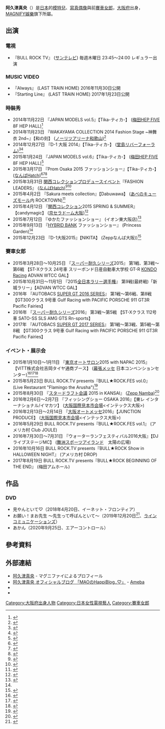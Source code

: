 
{{Rough translation|time=2021-04-26T11:51:16+00:00}}
{{藝人
| 姓名    = 阿久津真央
| 類型    = 模特兒
| 圖片    = 日本レースクイーン大賞2018 阿久津真央.jpg
| 圖片尺寸 = 
| 圖片替代 = 
| 圖片簡介 = 
| 本名    = 
| 外文名  = 阿久津 真央
| 外文    = 日語
| 羅馬拼音 = Akutsu Mao
| 英文名  = 
| 暱稱    = まお、まおまお
| 別名    = 
| 國籍    = {{JPN}}
| 民族    = [[大和族|大和族]]
| 籍貫    = 
| 出生名  = 
| 出生日期 = {{Birth date and age|1993|12|24}}
| 出生地點 = {{JPN}}[[大阪府|大阪府]]
| 逝世日期 = 
| 逝世地點 = 
| 職業    = [[模特兒|模特兒]]、前[[賽車女郎|賽車女郎]]
| 教育程度 = 
| 配偶    = 
| 親屬    = 
| 經紀公司 = [[MAGNIFY娛樂|MAGNIFY娛樂]]
| 網站    = [https://ameblo.jp/akutsu-mao/ オフィシャルブログ「MAOのHappiBlog..♡」]
| module = 
| IMDb   = 
}}

'''阿久津真央'''（{{bd|1993年|12月24日|||Akutsu Mao}}）是[[日本|日本]]的[[模特兒|模特兒]]、[[寫真偶像|寫真偶像]]與前[[賽車女郎|賽車女郎]]，[[大阪府|大阪府]]出身，[[MAGNIFY娛樂|MAGNIFY娛樂]]旗下所屬。

== 出演 ==
=== 電視 ===
* 『BULL ROCK TV』 ([[サンテレビジョン|サンテレビ]])  毎週木曜日 23:45～24:00 レギュラー出演

=== MUSIC VIDEO ===
* 『Always』 (LAST TRAIN HOME)  2016年11月30日公開
* 『Starting Line』 (LAST TRAIN HOME)  2017年1月23日公開

=== 時裝秀 ===
* 2014年11月22日 『JAPAN MODELS vol.5』【Tika-ティカ-】 ([[HEP|梅田HEP FIVE]] 8F HEP HALL)<ref>{{Cite web|url=http://ameblo.jp/akutsu-mao/entry-11955672595.html|title=JAPAN⭐️MODELS|publisher=阿久津真央オフィシャルブログ|date=2014-11-22|accessdate=2015-09-19}}</ref>
* 2014年11月23日 『WAKAYAMA COLLECTION 2014 Fashion Stage ~神舞衣 2nd~』【和の刻】 ([[ノーリツアリーナ和歌山|ノーリツアリーナ和歌山]])<ref>{{Cite web|url=http://ameblo.jp/akutsu-mao/entry-11956150067.html|title=WAKAYAMA❤︎COLLECTION|publisher=阿久津真央オフィシャルブログ|date=2014-11-23|accessdate=2015-09-19}}</ref>
* 2014年12月27日 『D-1 大阪 2014』【Tika-ティカ-】 ([[堂島リバーフォーラム|堂島リバーフォーラム]])<ref>{{Cite web|url=http://ameblo.jp/akutsu-mao/entry-11970261563.html|title=D-1⭐️ファッションショーの部|publisher=阿久津真央オフィシャルブログ|date=2014-12-28|accessdate=2015-09-19}}</ref><ref>{{Cite web|url=http://ameblo.jp/akutsu-mao/entry-11970279211.html|title=D-1写真♥️|publisher=阿久津真央オフィシャルブログ|date=2014-12-29|accessdate=2015-09-19}}</ref>
* 2015年1月24日 『JAPAN MODELS vol.6』【Tika-ティカ-】 ([[HEP|梅田HEP FIVE]] 8F HEP HALL)<ref>{{Cite web|url=http://ameblo.jp/akutsu-mao/entry-11981117765.html|title=JAPAN⭐️MODELS６動画有り|publisher=阿久津真央オフィシャルブログ|date=2015-01-24|accessdate=2015-09-20}}</ref>
* 2015年3月17日 『Prom Osaka 2015 ファッションショー』【Tika-ティカ-】 ([[なんばHatch|なんばHatch]])<ref>{{Cite web|url=http://ameblo.jp/akutsu-mao/entry-11999536819.html|title=出演情報|publisher=阿久津真央オフィシャルブログ|date=2015-03-09|accessdate=2015-09-20}}</ref><ref>{{Cite web|url=http://ameblo.jp/akutsu-mao/entry-12002812175.html|title=今日の衣装|publisher=阿久津真央オフィシャルブログ|date=2015-03-17|accessdate=2015-09-20}}</ref><ref>{{Cite web|url=http://ameblo.jp/akutsu-mao/entry-12002818824.html|title=prom osaka★ファッションショー|publisher=阿久津真央オフィシャルブログ|date=2015-03-17|accessdate=2015-09-20}}</ref>
* 2015年3月31日 [[関西コレクション|関西コレクション]]プロデュースイベント『FASHION LEADERS』 ([[なんばHatch|なんばHatch]])<ref>{{Cite web|url=http://ameblo.jp/akutsu-mao/entry-12009110855.html|title=ファッションリーダーズ|publisher=阿久津真央オフィシャルブログ|date=2015-04-01|accessdate=2015-09-20}}</ref><ref>{{Cite web|url=http://ameblo.jp/akutsu-mao/entry-12010114501.html|title=ファッションリーダーズランウェイMovie|publisher=阿久津真央オフィシャルブログ|date=2015-04-04|accessdate=2015-09-20}}</ref>
* 2015年4月2日 『Sakura meets collection』【Dabuwawa】 ([[あべのキューズタウン|あべのキューズモール]]内 ROCKTOWN)<ref>{{Cite web|url=http://ameblo.jp/akutsu-mao/entry-12010118728.html|title=Sakura meet collection|publisher=阿久津真央オフィシャルブログ|date=2015-04-04|accessdate=2015-09-20}}</ref>
* 2015年4月12日 『[[関西コレクション|関西コレクション]]2015 SPRING & SUMMER』【candymagic】 ([[大阪ドーム|京セラドーム大阪]])<ref>{{Cite web|url=http://ameblo.jp/akutsu-mao/entry-12014215426.html|title=関西コレクション2015|publisher=阿久津真央オフィシャルブログ|date=2015-04-14|accessdate=2015-09-20}}</ref>
* 2015年7月12日 『ゆかたファッションショー』 (イオン東大阪店)<ref name="イオン♡浴衣ファッションショー">{{Cite web|url=http://ameblo.jp/akutsu-mao/entry-12049645670.html|title=イオン♡浴衣ファッションショー|publisher=阿久津真央オフィシャルブログ|date=2015-07-12|accessdate=2015-10-10}}</ref>
* 2015年9月13日 『[[HYBRID_BANK|HYBRID BANK]] ファッションショー』 (Princess Garden)<ref name="イオン♡浴衣ファッションショー"/>
* 2015年12月23日 『D-1大阪2015』【NIKITA】 (Zeppなんば大阪))<ref>{{Cite web|url=http://ameblo.jp/akutsu-mao/entry-12113503333.html|title=My Birthday..♡ファッションショー|publisher=阿久津真央オフィシャルブログ|date=2016-01-03|accessdate=2016-01-03}}</ref>

=== 賽車女郎 ===
* 2015年3月28日～10月25日 『[[スーパー耐久|スーパー耐久]]シリーズ2015』 第1戦、第3戦～第6戦 【ST-Xクラス 24号車 スリーボンド日産自動車大学校 GT-R [[KONDO_Racing|KONDO Racing]] ADVAN WTCC GAL】
* 2015年10月31日～11月1日 『2015[[全日本ラリー選手権|全日本ラリー選手権]]』 第9戦(最終戦)「新城ラリー」【ADVAN WTCC GAL】
* 2016年 『AUTOBACS [[2016年のSUPER_GT|SUPER GT 2016 SERIES]]』 第1戦～第6戦、第8戦 【GT300クラス 9号車 Gulf Racing with PACIFIC PORSCHE 911 GT3R  Pacific Fairies】
* 2016年 『[[スーパー耐久|スーパー耐久]]シリーズ2016』 第3戦～第5戦 【ST-Xクラス 112号車 SATO-SS SLS AMG GTS Rn-sports】
* 2017年 『AUTOBACS [[2017年のSUPER_GT|SUPER GT 2017 SERIES]]』 第1戦～第3戦、第5戦～第8戦 【GT300クラス 9号車 Gulf Racing with PACIFIC PORSCHE 911 GT3R  Pacific Fairies】

=== イベント・展示会 ===
* 2015年1月10日～1月11日 『[[東京オートサロン|東京オートサロン]]2015 with NAPAC 2015』【VITT株式会社吉岡タイヤ通商ブース】 ([[幕張メッセ|幕張メッセ]] 日本コンベンションセンター)<ref>{{Cite web|url=http://ameblo.jp/akutsu-mao/entry-11976835693.html|title=東京オートサロン♪VITTさんのブース|publisher=阿久津真央オフィシャルブログ|date=2015-01-13|accessdate=2015-09-20}}</ref><ref>{{Cite web|url=http://ameblo.jp/akutsu-mao/entry-11976992956.html|title=嬉しい♥️|publisher=阿久津真央オフィシャルブログ|date=2015-01-14|accessdate=2015-09-20}}</ref><ref>{{Cite web|url=http://motorshow.carview.yahoo.co.jp/tokyo-autosalon/2015/companions/1407/|title=モーターショー特集一覧|publisher=carview!|accessdate=2015-09-20}}</ref>
* 2015年5月23日 BULL ROCK.TV presents『BULL★ROCK.FES vol.0』 (Live Restaurant "Flamingo the Arusha")<ref>{{Cite web|url=http://ameblo.jp/akutsu-mao/entry-12030591616.html|title=BULL ROCK FES.|publisher=阿久津真央オフィシャルブログ|date=2015-05-24|accessdate=2015-10-10}}</ref>
* 2015年8月30日 『[[スタードラフト会議|スタードラフト会議]] 2015 in KANSAI』 ([[Zepp|Zepp Namba]])<ref>{{Cite web|url=http://ameblo.jp/akutsu-mao/entry-12068812304.html|title=スタドラ♡写真いっぱい|publisher=阿久津真央オフィシャルブログ|date=2015-09-03|accessdate=2015-10-10}}</ref>
* 2016年2月6日～2月7日 『フィッシングショー OSAKA 2016』【東レ インターナショナル/イマカツ】 ([[大阪国際見本市会場|大阪国際見本市会場]]<インテックス大阪>)
* 2016年2月13日～2月14日 『[[大阪オートメッセ|大阪オートメッセ]]2016』【JUNCTION PRODUCE】 ([[大阪国際見本市会場|大阪国際見本市会場]]<インテックス大阪>)
* 2016年5月29日 BULL ROCK.TV presents『BULL★ROCK.FES vol.1』 (アメリカ村 Club JOULE)
* 2016年7月30日～7月31日 『ウォーターランフェスティバル2016大阪』【DJライブステージMC】 ([[舞洲スポーツアイランド|舞洲スポーツアイランド]]　太陽の広場)
* 2016年10月16日 BULL ROCK.TV presents『BULL★ROCK Show in HALLOWEEN NIGHT』 (アメリカ村 DROP)
* 2017年8月19日 BULL ROCK.TV presents『BULL★ROCK BEGINNING OF THE END』 (梅田アムホール)

== 作品 ==

=== DVD ===

* 見やんといて♡（2018年4月20日、イーネット・フロンティア）
* お願い！まお先生 ～先生って呼ばんといて～（2019年12月20日<ref>{{Cite web| url =https://www.excite.co.jp/news/article/Oricon_2152231/| title =レースクイーン大賞グランプリ・阿久津真央が1年半ぶりグラビア　関西弁で恥じらうキュートな姿| publisher =エキサイトニュース| date = 2019-12-28|accessdate = 2020-01-08}}</ref>、[[ラインコミュニケーションズ|ラインコミュニケーションズ]]）
* あかん（2020年9月25日、エアーコントロール）

== 參考資料 ==
{{Reflist}}

== 外部連結 ==
* [https://magnify.co.jp/talent/mao.html 阿久津真央] - マグニファイによるプロフィール
* [https://ameblo.jp/akutsu-mao/ 阿久津真央 オフィシャルブログ 「MAOのHappiBlog..♡」] - [[アメーバブログ|Ameba]]{{dead link|date=2020年9月}}
* {{Twitter|mao_akutsu}}
* {{Instagram|akutsumao}}

{{DEFAULTSORT:Akutsu Mao}}
[[Category:大阪府出身人物|Category:大阪府出身人物]]
[[Category:日本女性電視藝人|Category:日本女性電視藝人]]
[[Category:賽車女郎|Category:賽車女郎]]